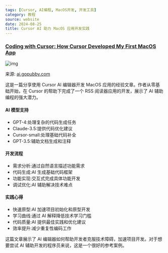 ```yaml
---
tags: [Cursor, AI编程, MacOS开发, 开发工具]
category: 教程
source: website
date: 2024-08-25
title: Cursor AI 助力 MacOS 应用开发实践
---
```


### [Coding with Cursor: How Cursor Developed My First MacOS App](https://ai.gopubby.com/coding-with-cursor-how-cursor-developed-my-first-macos-app-rss-reader-efa312148e0a)

![img](https://img.mengpeng.tech/i/2024/12/10/6757cf0e6907f.webp)

来源: [ai.gopubby.com](https://ai.gopubby.com/coding-with-cursor-how-cursor-developed-my-first-macos-app-rss-reader-efa312148e0a)

这是一篇分享使用 Cursor AI 编辑器开发 MacOS 应用的经验文章。作者从零基础开始，在 Cursor 的帮助下完成了一个 RSS 阅读器应用的开发，展示了 AI 辅助编程的强大潜力。

#### AI 模型支持
- GPT-4:处理复杂的代码生成任务
- Claude-3.5:提供代码优化建议
- Cursor-small:处理基础代码补全
- GPT-3.5:辅助文档生成和注释

#### 开发流程
- 需求分析:通过自然语言描述功能需求
- 代码生成:AI 生成基础代码框架
- 功能实现:交互式完成具体功能开发
- 调试优化:AI 辅助解决技术难点

#### 实践心得
- 快速原型:AI 加速项目初始化和原型开发
- 学习曲线:通过 AI 解释降低技术学习门槛
- 代码质量:AI 提供最佳实践和优化建议
- 效率提升:减少重复性编码工作

这篇文章展示了 AI 编辑器如何帮助开发者克服技术障碍，加速项目开发。对于想要尝试 AI 辅助开发的程序员来说，这是一个很好的参考案例。 